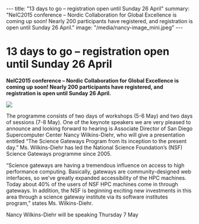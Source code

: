 ---
title: "13 days to go – registration open until Sunday 26 April"
summary: "NeIC2015 conference – Nordic Collaboration for Global Excellence is coming up soon! Nearly 200 participants have registered, and registration is open until Sunday 26 April."
image: "/media/nancy-image_mini.jpeg"
---

=  13 days to go – registration open until Sunday 26 April =

'''NeIC2015 conference – Nordic Collaboration for Global Excellence is coming up soon! Nearly 200 participants have registered, and registration is open until Sunday 26 April.'''

<a href="/media/nancy-image.jpeg">
<img class="smallpic" src="/media/nancy-image_mini.jpg">
</a>



The programme consists of two days of workshops (5-6 May) and two days of sessions (7-8 May). One of the keynote speakers we are very pleased to announce and looking forward to hearing is Associate Director of San Diego Supercomputer Center Nancy Wilkins-Diehr, who will give a presentation entitled “The Science Gateways Program from its inception to the present day.” Ms. Wilkins-Diehr has led the National Science Foundation’s (NSF) Science Gateways programme since 2005.

“Science gateways are having a tremendous influence on access to high performance computing. Basically, gateways are community-designed web interfaces, so we’ve greatly expanded accessibility of the HPC machines. Today about 40% of the users of NSF HPC machines come in through gateways. In addition, the NSF is beginning exciting new investments in this area through a science gateway institute via its software institutes program,” states Ms. Wilkins-Diehr.

Nancy Wilkins-Diehr will be speaking Thursday 7 May


 
